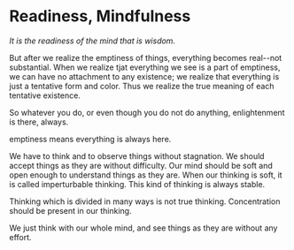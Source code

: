 # Readiness, Mindfulness

_It is the readiness of the mind that is wisdom._

But after we realize the emptiness of things, everything becomes real--not substantial. When we realize tjat everything we see is a part of emptiness, we can have no attachment to any existence; we realize that everything is just a tentative form and color. Thus we realize the true meaning of each tentative existence.

So whatever you do, or even though you do not do anything, enlightenment is there, always.

emptiness means everything is always here.

We have to think and to observe things without stagnation. We should accept things as they are without difficulty. Our mind should be soft and open enough to understand things as they are. When our thinking is soft, it is called imperturbable thinking. This kind of thinking is always stable.

Thinking which is divided in many ways is not true thinking. Concentration should be present in our thinking.

We just think with our whole mind, and see things as they are without any effort.
